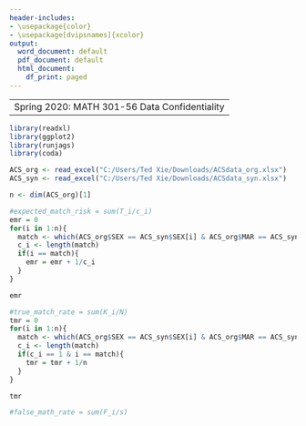 ---
header-includes:
- \usepackage{color}
- \usepackage[dvipsnames]{xcolor}
output:
  word_document: default
  pdf_document: default
  html_document:
    df_print: paged
---
----
 Spring 2020: MATH 301-56 Data Confidentiality
---

```{r}
library(readxl)
library(ggplot2)
library(runjags)
library(coda)
```

```{r}
ACS_org <- read_excel("C:/Users/Ted Xie/Downloads/ACSdata_org.xlsx")
ACS_syn <- read_excel("C:/Users/Ted Xie/Downloads/ACSdata_syn.xlsx")
```

```{r}
n <- dim(ACS_org)[1]

#expected_match_risk = sum(T_i/c_i)
emr = 0
for(i in 1:n){
  match <- which(ACS_org$SEX == ACS_syn$SEX[i] & ACS_org$MAR == ACS_syn$MAR[i] & ACS_org$RACE == ACS_syn$RACE[i])
  c_i <- length(match)
  if(i == match){
    emr = emr + 1/c_i
  }
}

emr

#true_match_rate = sum(K_i/N)
tmr = 0
for(i in 1:n){
  match <- which(ACS_org$SEX == ACS_syn$SEX[i] & ACS_org$MAR == ACS_syn$MAR[i] & ACS_org$RACE == ACS_syn$RACE[i])
  c_i <- length(match)
  if(c_i == 1 & i == match){
    tmr = tmr + 1/n
  }
}

tmr

#false_math_rate = sum(F_i/s)
```